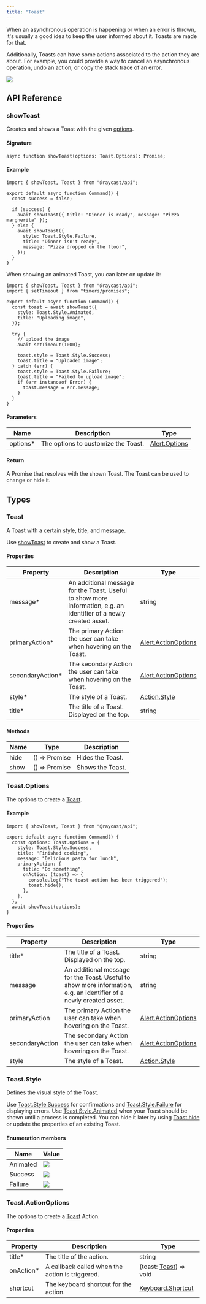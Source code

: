 ```yaml
---
title: "Toast"
---
```


When an asynchronous operation is happening or when an error is thrown, it's usually a good idea to keep the user informed about it. Toasts are made for that.

Additionally, Toasts can have some actions associated to the action they are about. For example, you could provide a way to cancel an asynchronous operation, undo an action, or copy the stack trace of an error.

![](/images/toast.png)

## API Reference

### showToast

Creates and shows a Toast with the given [options](/api-reference/feedback/toast#toast.options).

#### Signature

```
async function showToast(options: Toast.Options): Promise;
```

#### Example

```
import { showToast, Toast } from "@raycast/api";

export default async function Command() {
  const success = false;

  if (success) {
    await showToast({ title: "Dinner is ready", message: "Pizza margherita" });
  } else {
    await showToast({
      style: Toast.Style.Failure,
      title: "Dinner isn't ready",
      message: "Pizza dropped on the floor",
    });
  }
}
```

When showing an animated Toast, you can later on update it:

```
import { showToast, Toast } from "@raycast/api";
import { setTimeout } from "timers/promises";

export default async function Command() {
  const toast = await showToast({
    style: Toast.Style.Animated,
    title: "Uploading image",
  });

  try {
    // upload the image
    await setTimeout(1000);

    toast.style = Toast.Style.Success;
    toast.title = "Uploaded image";
  } catch (err) {
    toast.style = Toast.Style.Failure;
    toast.title = "Failed to upload image";
    if (err instanceof Error) {
      toast.message = err.message;
    }
  }
}
```

#### Parameters

| Name      | Description                         | Type                                                           |
| --------- | ----------------------------------- | -------------------------------------------------------------- |
| options\* | The options to customize the Toast. | [Alert.Options](/api-reference/feedback/alert#alert.options) |

#### Return

A Promise that resolves with the shown Toast. The Toast can be used to change or hide it.

## Types

### Toast

A Toast with a certain style, title, and message.

Use [showToast](/api-reference/feedback/toast#showtoast) to create and show a Toast.

#### Properties

| Property          | Description                                                                                                        | Type                                                                       |
| ----------------- | ------------------------------------------------------------------------------------------------------------------ | -------------------------------------------------------------------------- |
| message\*         | An additional message for the Toast. Useful to show more information, e.g. an identifier of a newly created asset. | string                                                                     |
| primaryAction\*   | The primary Action the user can take when hovering on the Toast.                                                   | [Alert.ActionOptions](/api-reference/feedback/alert#alert.actionoptions) |
| secondaryAction\* | The secondary Action the user can take when hovering on the Toast.                                                 | [Alert.ActionOptions](/api-reference/feedback/alert#alert.actionoptions) |
| style\*           | The style of a Toast.                                                                                              | [Action.Style](/api-reference/user-interface/actions#action.style)       |
| title\*           | The title of a Toast. Displayed on the top.                                                                        | string                                                                     |

#### Methods

| Name | Type                | Description      |
| ---- | ------------------- | ---------------- |
| hide | () => Promise<void> | Hides the Toast. |
| show | () => Promise<void> | Shows the Toast. |

### Toast.Options

The options to create a [Toast](/api-reference/feedback/toast#toast).

#### Example

```
import { showToast, Toast } from "@raycast/api";

export default async function Command() {
  const options: Toast.Options = {
    style: Toast.Style.Success,
    title: "Finished cooking",
    message: "Delicious pasta for lunch",
    primaryAction: {
      title: "Do something",
      onAction: (toast) => {
        console.log("The toast action has been triggered");
        toast.hide();
      },
    },
  };
  await showToast(options);
}
```

#### Properties

| Property        | Description                                                                                                        | Type                                                                       |
| --------------- | ------------------------------------------------------------------------------------------------------------------ | -------------------------------------------------------------------------- |
| title\*         | The title of a Toast. Displayed on the top.                                                                        | string                                                                     |
| message         | An additional message for the Toast. Useful to show more information, e.g. an identifier of a newly created asset. | string                                                                     |
| primaryAction   | The primary Action the user can take when hovering on the Toast.                                                   | [Alert.ActionOptions](/api-reference/feedback/alert#alert.actionoptions) |
| secondaryAction | The secondary Action the user can take when hovering on the Toast.                                                 | [Alert.ActionOptions](/api-reference/feedback/alert#alert.actionoptions) |
| style           | The style of a Toast.                                                                                              | [Action.Style](/api-reference/user-interface/actions#action.style)       |

### Toast.Style

Defines the visual style of the Toast.

Use [Toast.Style.Success](/api-reference/feedback/toast#toast.style) for confirmations and [Toast.Style.Failure](/api-reference/feedback/toast#toast.style) for displaying errors. Use [Toast.Style.Animated](/api-reference/feedback/toast#toast.style) when your Toast should be shown until a process is completed. You can hide it later by using [Toast.hide](/api-reference/feedback/toast#toast) or update the properties of an existing Toast.

#### Enumeration members

| Name     | Value                                                                                                                                                                                                           |
| -------- | --------------------------------------------------------------------------------------------------------------------------------------------------------------------------------------------------------------- |
| Animated | ![](/images/toast-animated.png) |
| Success  | ![](/images/toast-success.png)  |
| Failure  | ![](/images/toast-failure.png)  |

### Toast.ActionOptions

The options to create a [Toast](/api-reference/feedback/toast#toast) Action.

#### Properties

| Property   | Description                                     | Type                                                             |
| ---------- | ----------------------------------------------- | ---------------------------------------------------------------- |
| title\*    | The title of the action.                        | string                                                           |
| onAction\* | A callback called when the action is triggered. | (toast: [Toast](/api-reference/feedback/toast#toast)) => void    |
| shortcut   | The keyboard shortcut for the action.           | [Keyboard.Shortcut](/api-reference/keyboard#keyboard.shortcut) |
